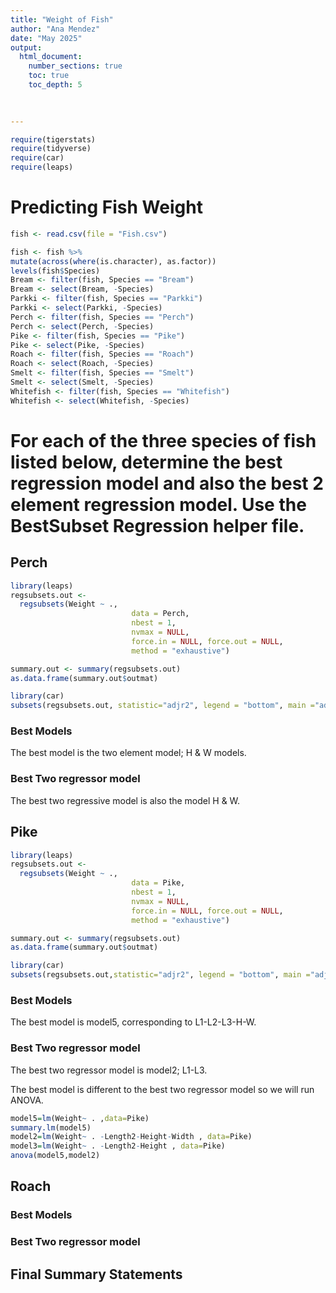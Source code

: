 ```yaml
---
title: "Weight of Fish"
author: "Ana Mendez"
date: "May 2025"  
output: 
  html_document:
    number_sections: true
    toc: true
    toc_depth: 5

 
    
---
```



```r
require(tigerstats)
require(tidyverse)
require(car)
require(leaps)
```

# Predicting Fish Weight
```r
fish <- read.csv(file = "Fish.csv")
```

```r
 
fish <- fish %>%
mutate(across(where(is.character), as.factor))
levels(fish$Species)
Bream <- filter(fish, Species == "Bream")
Bream <- select(Bream, -Species) 
Parkki <- filter(fish, Species == "Parkki")
Parkki <- select(Parkki, -Species) 
Perch <- filter(fish, Species == "Perch")
Perch <- select(Perch, -Species) 
Pike <- filter(fish, Species == "Pike")
Pike <- select(Pike, -Species) 
Roach <- filter(fish, Species == "Roach")
Roach <- select(Roach, -Species) 
Smelt <- filter(fish, Species == "Smelt")
Smelt <- select(Smelt, -Species) 
Whitefish <- filter(fish, Species == "Whitefish")
Whitefish <- select(Whitefish, -Species) 
```

# For each of the three species of fish listed below, determine the best regression model and also the best 2 element regression model. Use the BestSubset Regression helper file.


## Perch

```r
library(leaps)
regsubsets.out <-
  regsubsets(Weight ~ .,
                           data = Perch,
                           nbest = 1,
                           nvmax = NULL,
                           force.in = NULL, force.out = NULL,
                           method = "exhaustive")

summary.out <- summary(regsubsets.out)
as.data.frame(summary.out$outmat)
```

```r
library(car)
subsets(regsubsets.out, statistic="adjr2", legend = "bottom", main ="adjr2")
```


### Best Models

The best model is the two element model; H & W models.


### Best Two regressor model
The best two regressive model is also the model H & W.

## Pike

```r
library(leaps)
regsubsets.out <-
  regsubsets(Weight ~ .,
                           data = Pike,
                           nbest = 1,
                           nvmax = NULL,
                           force.in = NULL, force.out = NULL,
                           method = "exhaustive")

summary.out <- summary(regsubsets.out)
as.data.frame(summary.out$outmat)
```
```r
library(car)
subsets(regsubsets.out,statistic="adjr2", legend = "bottom", main ="adjr2")
```


### Best Models

The best model is model5, corresponding to L1-L2-L3-H-W.

### Best Two regressor model

The best two regressor model is model2; L1-L3.

The best model is different to the best two regressor model so we will run ANOVA.

```r
model5=lm(Weight~ . ,data=Pike)
summary.lm(model5)
model2=lm(Weight~ . -Length2-Height-Width , data=Pike)
model3=lm(Weight~ . -Length2-Height , data=Pike)
anova(model5,model2)
```


## Roach

### Best Models

### Best Two regressor model

## Final Summary Statements